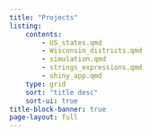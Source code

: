 ```yaml
---
title: "Projects"
listing:
    contents:
        - US_states.qmd
        - Wisconsin_districts.qmd
        - simulation.qmd
        - strings_expressions.qmd
        - shiny_app.qmd
    type: grid
    sort: "title desc"
    sort-ui: true
title-block-banner: true
page-layout: full
---
```


